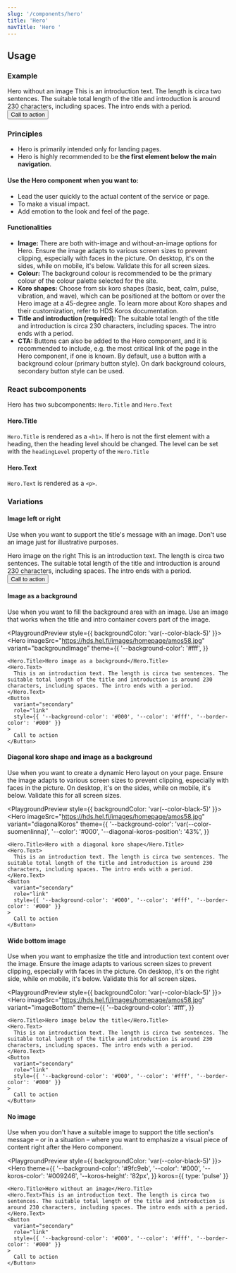 ```yaml
---
slug: '/components/hero'
title: 'Hero'
navTitle: 'Hero '
---
```




## Usage

### Example

<PlaygroundPreview>
  <Hero
    theme={{
      '--background-color': 'var(--color-bus)',
      '--color': '#fff',
      '--koros-color': 'var(--color-bus)',
    }}
    koros={{ type: 'pulse', flipVertical: true }}
  >
    <Hero.Title>Hero without an image</Hero.Title>
    <Hero.Text>This is an introduction text. The length is circa two sentences. The suitable total length of the title and introduction is around 230 characters, including spaces. The intro ends with a period.</Hero.Text>
    <Button
      variant="secondary"
      role="link"
      style={{ '--background-color': '#fff', '--color': 'var(--color-bus)', '--border-color': '#fff' }}
    >
      Call to action
    </Button>
  </Hero>
</PlaygroundPreview>

### Principles

- Hero is primarily intended only for landing pages.
- Hero is highly recommended to be **the first element below the main navigation**.

#### Use the Hero component when you want to:

- Lead the user quickly to the actual content of the service or page.
- To make a visual impact.
- Add emotion to the look and feel of the page.

#### Functionalities
- **Image:** There are both with-image and without-an-image options for Hero. Ensure the image adapts to various screen sizes to prevent clipping, especially with faces in the picture. On desktop, it's on the sides, while on mobile, it's below. Validate this for all screen sizes.
- **Colour:** The background colour is recommended to be the primary colour of the colour palette selected for the site.
- **Koro shapes:** Choose from six koro shapes (basic, beat, calm, pulse, vibration, and wave), which can be positioned at the bottom or over the Hero image at a 45-degree angle. To learn more about Koro shapes and their customization, refer to <InternalLink href="/components/koros">HDS Koros documentation</InternalLink>.
- **Title and introduction (required):** The suitable total length of the title and introduction is circa 230 characters, including spaces. The intro ends with a period.
- **CTA:** Buttons can also be added to the Hero component, and it is recommended to include, e.g. the most critical link of the page in the Hero component, if one is known. By default, use a button with a background colour (primary button style). On dark background colours, secondary button style can be used.

### React subcomponents

Hero has two subcomponents: `Hero.Title` and `Hero.Text`

#### Hero.Title

`Hero.Title` is rendered as a `<h1>`. If hero is not the first element with a heading, then the heading level should be changed. The level can be set with the `headingLevel` property of the `Hero.Title`

#### Hero.Text

`Hero.Text` is rendered as a `<p>`.

### Variations

#### Image left or right

Use when you want to support the title's message with an image. Don't use an image just for illustrative purposes.

<PlaygroundPreview>
  <Hero
    imageSrc="https://hds.hel.fi/images/homepage/amos58.jpg"
    variant="imageRight"
    theme={{ '--background-color': '#c2a251', '--color': '#000' }}
  >
    <Hero.Title>Hero image on the right</Hero.Title>
    <Hero.Text>
      This is an introduction text. The length is circa two sentences. The suitable total length of the title and introduction is around 230 characters, including spaces. The intro ends with a period.
    </Hero.Text>
    <Button
      variant="secondary"
      role="link"
      style={{ '--background-color': '#000', '--color': '#fff', '--border-color': '#000' }}
    >
      Call to action
    </Button>
  </Hero>
</PlaygroundPreview>

#### Image as a background

Use when you want to fill the background area with an image. Use an image that works when the title and intro container covers part of the image. 

<PlaygroundPreview style={{ backgroundColor: 'var(--color-black-5)' }}>
  <Hero
    imageSrc="https://hds.hel.fi/images/homepage/amos58.jpg"
    variant="backgroundImage"
    theme={{
      '--background-color': '#fff',
    }}
  >
    <Hero.Title>Hero image as a background</Hero.Title>
    <Hero.Text>
      This is an introduction text. The length is circa two sentences. The suitable total length of the title and introduction is around 230 characters, including spaces. The intro ends with a period.
    </Hero.Text>
    <Button
      variant="secondary"
      role="link"
      style={{ '--background-color': '#000', '--color': '#fff', '--border-color': '#000' }}
    >
      Call to action
    </Button>
  </Hero>
</PlaygroundPreview>

#### Diagonal koro shape and image as a background

Use when you want to create a dynamic Hero layout on your page. Ensure the image adapts to various screen sizes to prevent clipping, especially with faces in the picture. On desktop, it's on the sides, while on mobile, it's below. Validate this for all screen sizes.

<PlaygroundPreview style={{ backgroundColor: 'var(--color-black-5)' }}>
  <Hero
    imageSrc="https://hds.hel.fi/images/homepage/amos58.jpg"
    variant="diagonalKoros"
    theme={{
      '--background-color': 'var(--color-suomenlinna)',
      '--color': '#000',
      '--diagonal-koros-position': '43%',
    }}
  >
    <Hero.Title>Hero with a diagonal koro shape</Hero.Title>
    <Hero.Text>
      This is an introduction text. The length is circa two sentences. The suitable total length of the title and introduction is around 230 characters, including spaces. The intro ends with a period.
    </Hero.Text>
    <Button
      variant="secondary"
      role="link"
      style={{ '--background-color': '#000', '--color': '#fff', '--border-color': '#000' }}
    >
      Call to action
    </Button>
  </Hero>
</PlaygroundPreview>

#### Wide bottom image

Use when you want to emphasize the title and introduction text content over the image. Ensure the image adapts to various screen sizes to prevent clipping, especially with faces in the picture. On desktop, it's on the right side, while on mobile, it's below. Validate this for all screen sizes.

<PlaygroundPreview style={{ backgroundColor: 'var(--color-black-5)' }}>
  <Hero
    imageSrc="https://hds.hel.fi/images/homepage/amos58.jpg"
    variant="imageBottom"
    theme={{
      '--background-color': '#fff',
    }}
  >
    <Hero.Title>Hero image below the title</Hero.Title>
    <Hero.Text>
      This is an introduction text. The length is circa two sentences. The suitable total length of the title and introduction is around 230 characters, including spaces. The intro ends with a period.
    </Hero.Text>
    <Button
      variant="secondary"
      role="link"
      style={{ '--background-color': '#000', '--color': '#fff', '--border-color': '#000' }}
    >
      Call to action
    </Button>
  </Hero>
</PlaygroundPreview>

#### No image

Use when you don't have a suitable image to support the title section's message – or in a situation – where you want to emphasize a visual piece of content right after the Hero component.

<PlaygroundPreview style={{ backgroundColor: 'var(--color-black-5)' }}>
  <Hero
    theme={{
      '--background-color': '#9fc9eb',
      '--color': '#000',
      '--koros-color': '#009246',
      '--koros-height': '82px',
    }}
    koros={{ type: 'pulse' }}
  >
    <Hero.Title>Hero without an image</Hero.Title>
    <Hero.Text>This is an introduction text. The length is circa two sentences. The suitable total length of the title and introduction is around 230 characters, including spaces. The intro ends with a period.</Hero.Text>
    <Button
      variant="secondary"
      role="link"
      style={{ '--background-color': '#000', '--color': '#fff', '--border-color': '#000' }}
    >
      Call to action
    </Button>
  </Hero>
</PlaygroundPreview>
